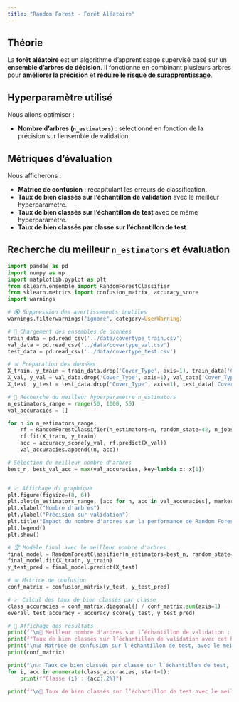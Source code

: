 ```yaml
---
title: "Random Forest - Forêt Aléatoire"
---
```


## Théorie

La **forêt aléatoire** est un algorithme d'apprentissage supervisé basé sur un **ensemble d'arbres de décision**. Il fonctionne en combinant plusieurs arbres pour **améliorer la précision** et **réduire le risque de surapprentissage**.

## Hyperparamètre utilisé

Nous allons optimiser :

- **Nombre d'arbres (`n_estimators`)** : sélectionné en fonction de la précision sur l’ensemble de validation.

## Métriques d’évaluation

Nous afficherons :

- **Matrice de confusion** : récapitulant les erreurs de classification.
- **Taux de bien classés sur l’échantillon de validation** avec le meilleur hyperparamètre.
- **Taux de bien classés sur l’échantillon de test** avec ce même hyperparamètre.
- **Taux de bien classés par classe sur l’échantillon de test**.

## Recherche du meilleur `n_estimators` et évaluation

```python
import pandas as pd
import numpy as np
import matplotlib.pyplot as plt
from sklearn.ensemble import RandomForestClassifier
from sklearn.metrics import confusion_matrix, accuracy_score
import warnings

# 🔇 Suppression des avertissements inutiles
warnings.filterwarnings("ignore", category=UserWarning)

# 🔄 Chargement des ensembles de données
train_data = pd.read_csv('../data/covertype_train.csv')
val_data = pd.read_csv('../data/covertype_val.csv')
test_data = pd.read_csv('../data/covertype_test.csv')

# 📊 Préparation des données
X_train, y_train = train_data.drop('Cover_Type', axis=1), train_data['Cover_Type']
X_val, y_val = val_data.drop('Cover_Type', axis=1), val_data['Cover_Type']
X_test, y_test = test_data.drop('Cover_Type', axis=1), test_data['Cover_Type']

# 🎯 Recherche du meilleur hyperparamètre n_estimators
n_estimators_range = range(50, 1000, 50)
val_accuracies = []

for n in n_estimators_range:
    rf = RandomForestClassifier(n_estimators=n, random_state=42, n_jobs=-1)
    rf.fit(X_train, y_train)
    acc = accuracy_score(y_val, rf.predict(X_val))
    val_accuracies.append((n, acc))

# Sélection du meilleur nombre d'arbres
best_n, best_val_acc = max(val_accuracies, key=lambda x: x[1])


# 📈 Affichage du graphique
plt.figure(figsize=(8, 6))
plt.plot(n_estimators_range, [acc for n, acc in val_accuracies], marker='o', linestyle='dashed', label="Validation")
plt.xlabel("Nombre d'arbres")
plt.ylabel("Précision sur validation")
plt.title("Impact du nombre d'arbres sur la performance de Random Forest")
plt.legend()
plt.show()

# 🏆 Modèle final avec le meilleur nombre d'arbres
final_model = RandomForestClassifier(n_estimators=best_n, random_state=42, n_jobs=-1)
final_model.fit(X_train, y_train)
y_test_pred = final_model.predict(X_test)

# 📊 Matrice de confusion
conf_matrix = confusion_matrix(y_test, y_test_pred)

# 📈 Calcul des taux de bien classés par classe
class_accuracies = conf_matrix.diagonal() / conf_matrix.sum(axis=1)
overall_test_accuracy = accuracy_score(y_test, y_test_pred)

# 📝 Affichage des résultats
print(f"\n🔹 Meilleur nombre d'arbres sur l’échantillon de validation : {best_n}")
print(f"Taux de bien classés sur l’échantillon de validation avec cet hyperparamètre : {best_val_acc:.2%}")
print("\n📊 Matrice de confusion sur l'échantillon de test, avec le meilleur hyperparamètre :")
print(conf_matrix)

print("\n📈 Taux de bien classés par classe sur l’échantillon de test, avec le meilleur hyperparamètre  :")
for i, acc in enumerate(class_accuracies, start=1):
    print(f"Classe {i} : {acc:.2%}")

print(f"\n🔹 Taux de bien classés sur l’échantillon de test avec le meilleur hyperparamètre : {overall_test_accuracy:.2%}")
```